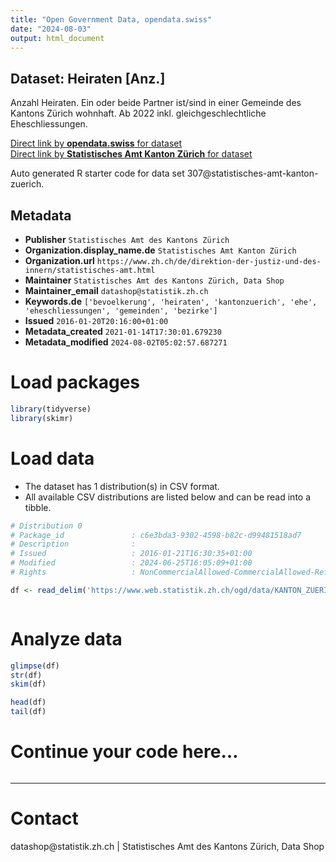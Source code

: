 ```yaml
---
title: "Open Government Data, opendata.swiss"
date: "2024-08-03"
output: html_document
---
```


## Dataset: Heiraten [Anz.]

Anzahl Heiraten. Ein oder beide Partner ist/sind in einer Gemeinde des Kantons Zürich wohnhaft. Ab 2022 inkl. gleichgeschlechtliche Eheschliessungen.

[Direct link by **opendata.swiss** for dataset](https://opendata.swiss/de/dataset/heiraten-anz)<br>
[Direct link by **Statistisches Amt Kanton Zürich** for dataset](https://www.zh.ch/de/politik-staat/gemeinden/gemeindeportraet.html)

Auto generated R starter code for data set 307@statistisches-amt-kanton-zuerich.

## Metadata

- **Publisher** `Statistisches Amt des Kantons Zürich`
- **Organization.display_name.de** `Statistisches Amt Kanton Zürich`
- **Organization.url** `https://www.zh.ch/de/direktion-der-justiz-und-des-innern/statistisches-amt.html`
- **Maintainer** `Statistisches Amt des Kantons Zürich, Data Shop`
- **Maintainer_email** `datashop@statistik.zh.ch`
- **Keywords.de** `['bevoelkerung', 'heiraten', 'kantonzuerich', 'ehe', 'eheschliessungen', 'gemeinden', 'bezirke']`
- **Issued** `2016-01-20T20:16:00+01:00`
- **Metadata_created** `2021-01-14T17:30:01.679230`
- **Metadata_modified** `2024-08-02T05:02:57.687271`


# Load packages

```r

library(tidyverse)
library(skimr)

```

# Load data

-   The dataset has 1 distribution(s) in CSV format.
-   All available CSV distributions are listed below and can be read into a tibble.

```r

# Distribution 0
# Package_id               : c6e3bda3-9302-4598-b82c-d99481518ad7
# Description              : 
# Issued                   : 2016-01-21T16:30:35+01:00
# Modified                 : 2024-06-25T16:05:09+01:00
# Rights                   : NonCommercialAllowed-CommercialAllowed-ReferenceRequired

df <- read_delim('https://www.web.statistik.zh.ch/ogd/data/KANTON_ZUERICH_445.csv')



```

# Analyze data

```r

glimpse(df)
str(df)
skim(df)

head(df)
tail(df)

```

# Continue your code here...

```r

```

------------------------------------------------------------------------

# Contact

datashop@statistik.zh.ch | Statistisches Amt des Kantons Zürich, Data Shop
